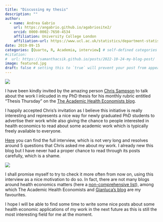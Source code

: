 ```yaml
---
title: "Discussing my thesis"
description: ""
author:
  - name: Andrea Gabrio
    url: https://angabrio.github.io/agabriosite2/
    orcid: 0000-0002-7650-4534
    affiliation: University College London
    affiliation-url: https://www.ucl.ac.uk/statistics/department-statistical-science
date: 2019-09-15
categories: [Quarto, R, Academia, interview] # self-defined categories
#citation: 
#  url: https://samanthacsik.github.io/posts/2022-10-24-my-blog-post/ 
image: featured.jpg
draft: false # setting this to `true` will prevent your post from appearing on your listing page until you're ready!
---
```


![](featured.jpg){fig-align="center"}

I have been kindly invited by the amazing person [Chris Sampson](https://www.ohe.org/about-us/meet-team/chris-sampson) to talk about the work I inlcuded in my PhD thesis for his monthly rubric entitled  "Thesis Thursday" on the [The Academic Health Economists blog](https://aheblog.com/). 

I happily accepted Chris's invitation as I believe this initiative is really interesting and represents a nice way for newly graduated PhD students to advertise their work while also giving the chance to people interested in health economics to read about some academic work which is typically freely available to everyone.

[Here](https://aheblog.com/2019/09/19/thesis-thursday-andrea-gabrio/) you can find the full interview, which is not very long and resolves around 5 questions that Chris asked me about my work. I already new this blog but I have never had a proper chance to read through its posts carefully, which is a shame.   

![](https://media.giphy.com/media/13lTgtSUmqMrlu/giphy.gif){fig-align="center"}

I shall promise myself to try to check it more often from now on, using this interview as a nice motivation to do so. In fact, there are not many blogs around health economics matters (here a [non-comprehensive list](https://blog.feedspot.com/health_economics_blogs/)), among which The Academic Health Economists and [Gianluca's blog](http://www.statistica.it/gianluca/blog/) are my favourites.

I hope I will be able to find some time to write some nice posts about some health economic applications of my work in the next future as this is still the most interesting field for me at the moment. 


